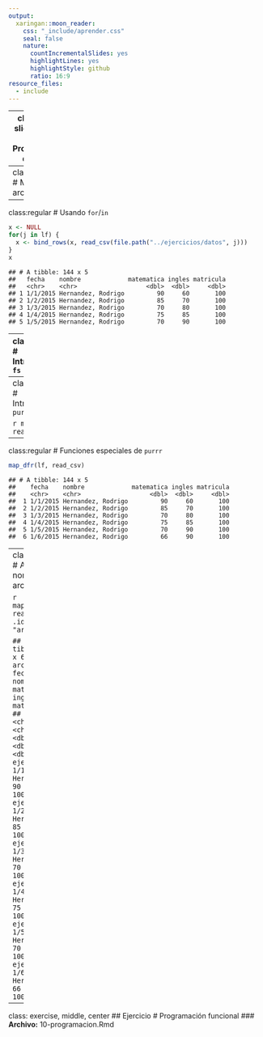 ```yaml
---
output:
  xaringan::moon_reader:
    css: "_include/aprender.css"
    seal: false
    nature:
      countIncrementalSlides: yes
      highlightLines: yes
      highlightStyle: github
      ratio: 16:9
resource_files:
  - include
---
```

---
class: title-slide, middle, center
# Programación de ciclos

---
class:regular
# Multiples archivos 
```r
lf <- list.files("../ejercicios/datos", "grado")
lf
```
```
## [1] "cuarto_grado.csv" "quinto_grado.csv" "tercer_grado.csv"
```

---
class:regular
# Usando `for`/`in` 

```r
x <- NULL
for(j in lf) {
  x <- bind_rows(x, read_csv(file.path("../ejercicios/datos", j)))
}
x
```

```
## # A tibble: 144 x 5
##   fecha    nombre             matematica ingles matricula
##   <chr>    <chr>                   <dbl>  <dbl>     <dbl>
## 1 1/1/2015 Hernandez, Rodrigo         90     60       100
## 2 1/2/2015 Hernandez, Rodrigo         85     70       100
## 3 1/3/2015 Hernandez, Rodrigo         70     80       100
## 4 1/4/2015 Hernandez, Rodrigo         75     85       100
## 5 1/5/2015 Hernandez, Rodrigo         70     90       100
```
---
class:regular
# Introduciendo `fs`

```r
lf <- dir_ls("../ejercicios/datos", regexp = "grado")
lf
```
```
## ../ejercicios/datos/cuarto_grado.csv 
## ../ejercicios/datos/quinto_grado.csv 
## ../ejercicios/datos/tercer_grado.csv 
```
---
class:regular
# Introduciendo `purrr`

```r
map(lf, read_csv)
```
```
## $`../ejercicios/datos/cuarto_grado.csv`
## $`../ejercicios/datos/quinto_grado.csv`
## $`../ejercicios/datos/tercer_grado.csv`
```
---
class:regular
# Funciones especiales de `purrr`

```r
map_dfr(lf, read_csv)
```
```
## # A tibble: 144 x 5
##    fecha    nombre             matematica ingles matricula
##    <chr>    <chr>                   <dbl>  <dbl>     <dbl>
##  1 1/1/2015 Hernandez, Rodrigo         90     60       100
##  2 1/2/2015 Hernandez, Rodrigo         85     70       100
##  3 1/3/2015 Hernandez, Rodrigo         70     80       100
##  4 1/4/2015 Hernandez, Rodrigo         75     85       100
##  5 1/5/2015 Hernandez, Rodrigo         70     90       100
##  6 1/6/2015 Hernandez, Rodrigo         66     90       100
```

---
class:regular
# Agrege el nombre del archivo

```r
map_dfr(lf, read_csv, .id = "archivo")
```

```
## # A tibble: 144 x 6
##    archivo     fecha  nombre  matematica ingles matricula
##    <chr>       <chr>  <chr>        <dbl>  <dbl>     <dbl>
##  1 ejercicios… 1/1/2… Hernan…         90     60       100
##  2 ejercicios… 1/2/2… Hernan…         85     70       100
##  3 ejercicios… 1/3/2… Hernan…         70     80       100
##  4 ejercicios… 1/4/2… Hernan…         75     85       100
##  5 ejercicios… 1/5/2… Hernan…         70     90       100
##  6 ejercicios… 1/6/2… Hernan…         66     90       100
```
---
class: exercise, middle, center
## Ejercicio
# Programación funcional
### **Archivo:** 10-programacion.Rmd
